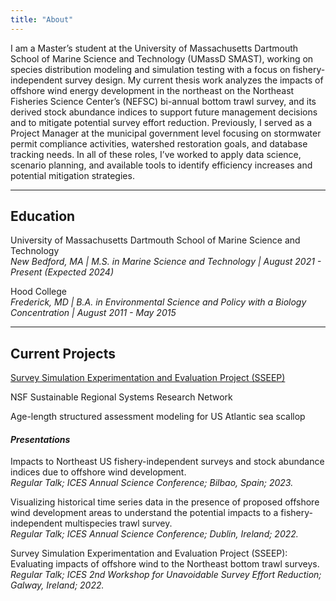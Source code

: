 ```yaml
---
title: "About"
---
```


I am a Master's student at the University of Massachusetts Dartmouth School of Marine Science and Technology (UMassD SMAST), working on species distribution modeling and simulation testing with a focus on fishery-independent survey design. My current thesis work analyzes the impacts of offshore wind energy development in the northeast on the Northeast Fisheries Science Center's (NEFSC) bi-annual bottom trawl survey, and its derived stock abundance indices to support future management decisions and to mitigate potential survey effort reduction. Previously, I served as a Project Manager at the municipal government level focusing on stormwater permit compliance activities, watershed restoration goals, and database tracking needs. In all of these roles, I've worked to apply data science, scenario planning, and available tools to identify efficiency increases and potential mitigation strategies.

---

## Education 

University of Massachusetts Dartmouth School of Marine Science and Technology<br>*New Bedford, MA | M.S. in Marine Science and Technology | August 2021 - Present (Expected 2024)*

Hood College<br>*Frederick, MD | B.A. in Environmental Science and Policy with a Biology Concentration | August 2011 - May 2015*

---

## Current Projects

[Survey Simulation Experimentation and Evaluation Project (SSEEP)](https://thefaylab.github.io/sseep/)

NSF Sustainable Regional Systems Research Network

Age-length structured assessment modeling for US Atlantic sea scallop 

#### *Presentations*
Impacts to Northeast US fishery-independent surveys and stock abundance indices due to offshore wind development.<br>*Regular Talk; ICES Annual Science Conference; Bilbao, Spain; 2023.*

Visualizing historical time series data in the presence of proposed offshore wind development areas to understand the potential impacts to a fishery-independent multispecies trawl survey.<br>*Regular Talk; ICES Annual Science Conference; Dublin, Ireland; 2022.*

Survey Simulation Experimentation and Evaluation Project (SSEEP): Evaluating impacts of offshore wind to the Northeast bottom trawl surveys.<br>*Regular Talk; ICES 2nd Workshop for Unavoidable Survey Effort Reduction; Galway, Ireland; 2022.*
